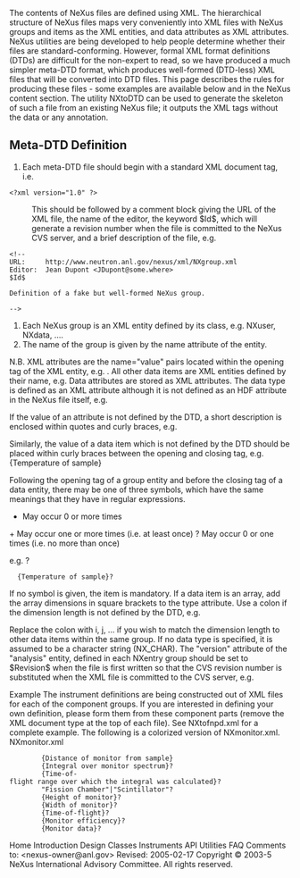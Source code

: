 The contents of NeXus files are defined using XML. The hierarchical structure of NeXus files maps very conveniently into XML files with NeXus groups and items as the XML entities, and data attributes as XML attributes. NeXus utilities are being developed to help people determine whether their files are standard-conforming. However, formal XML format definitions (DTDs) are difficult for the non-expert to read, so we have produced a much simpler meta-DTD format, which produces well-formed (DTD-less) XML files that will be converted into DTD files. This page describes the rules for producing these files - some examples are available below and in the NeXus content section. The utility NXtoDTD can be used to generate the skeleton of such a file from an existing NeXus file; it outputs the XML tags without the data or any annotation.
==Meta-DTD Definition==
#Each meta-DTD file should begin with a standard XML document tag, i.e.
<pre>
<?xml version="1.0" ?>
</pre>
:This should be followed by a comment block giving the URL of the XML file, the name of the editor, the keyword $Id$, which will generate a revision number when the file is committed to the NeXus CVS server, and a brief description of the file, e.g.
<pre>
<!--
URL:     http://www.neutron.anl.gov/nexus/xml/NXgroup.xml
Editor:  Jean Dupont <JDupont@some.where>
$Id$

Definition of a fake but well-formed NeXus group.

-->
</pre>
#Each NeXus group is an XML entity defined by its class, e.g. NXuser, NXdata, ....
#The name of the group is given by the name attribute of the entity.
N.B. XML attributes are the name="value" pairs located within the opening tag of the XML entity, e.g. <NXsample name="sample">.
All other data items are XML entities defined by their name, e.g. <temperature>
Data attributes are stored as XML attributes. The data type is defined as an XML attribute although it is not defined as an HDF attribute in the NeXus file itself, e.g.
<temperature type="NX_FLOAT32" units="K">

If the value of an attribute is not defined by the DTD, a short description is enclosed within quotes and curly braces, e.g.
<NXdetector name="{Name of detector bank}">

Similarly, the value of a data item which is not defined by the DTD should be placed within curly braces between the opening and closing tag, e.g.
<temperature>{Temperature of sample}</temperature>

Following the opening tag of a group entity and before the closing tag of a data entity, there may be one of three symbols, which have the same meanings that they have in regular expressions.
*   May occur 0 or more times
+   May occur one or more times (i.e. at least once)
?   May occur 0 or one times (i.e. no more than once)

e.g.
<NXsample>?
   <temperature>{Temperature of sample}?</temperature> 
</NXsample>

If no symbol is given, the item is mandatory.
If a data item is an array, add the array dimensions in square brackets to the type attribute. Use a colon if the dimension length is not defined by the DTD, e.g.
<polar_angle type="NX_FLOAT32[:]">

Replace the colon with i, j, ... if you wish to match the dimension length to other data items within the same group.
If no data type is specified, it is assumed to be a character string (NX_CHAR).
The "version" attribute of the "analysis" entity, defined in each NXentry group should be set to $Revision$ when the file is first written so that the CVS revision number is substituted when the XML file is committed to the CVS server, e.g.
<analysis version="$Revision$">

Example
The instrument definitions are being constructed out of XML files for each of the component groups. If you are interested in defining your own definition, please form them from these component parts (remove the XML document type at the top of each file). See NXtofnpd.xml for a complete example. The following is a colorized version of NXmonitor.xml.
NXmonitor.xml
<?xml version="1.0" ?> 
<!--
URL: http://www.neutron.anl.gov/nexus/xml/NXmonitor.xml
Editor: Ray Osborn <ROsborn@anl.gov>
$Id$

Definition of monitor data. It is similar to the NXdata groups containing
monitor data and its associated dimension scale, e.g. time_of_flight or
wavelength in pulsed neutron instruments. However, it may also include
integrals, or scalar monitor counts, which are often used in both in both pulsed
and steady-state instrumentation.

--> 
<NXmonitor name="{Name of monitor}"> 
        <distance units="m" type="NX_FLOAT32"> {Distance of monitor from sample} </distance> 
        <integral type="NX_FLOAT32"> {Integral over monitor spectrum}? </integral> 
        <range type="NX_FLOAT32[2]"> {Time-of-flight range over which the integral was calculated}? </range> 
        <type> "Fission Chamber"|"Scintillator"? </type> 
        <height units="cm" type="NX_FLOAT32"> {Height of monitor}? </height> 
        <width units="cm" type="NX_FLOAT32"> {Width of monitor}? </width> 
        <time_of_flight units="microseconds" type="NX_FLOAT32[i]"> {Time-of-flight}? </time_of_flight> 
        <efficiency type="NX_FLOAT32[i]"> {Monitor efficiency}? </efficiency> 
        <data type="NX_INT32[i]"> {Monitor data}? </data> 
</NXmonitor>
Home Introduction Design Classes Instruments API Utilities FAQ
Comments to: <nexus-owner@anl.gov>
Revised: 2005-02-17 
Copyright © 2003-5 NeXus International Advisory Committee. All rights reserved.